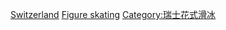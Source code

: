 [[Category:各國主辦的國際花式滑冰賽事|Switzerland]]
[[Category:瑞士主辦的國際體育賽事|Figure skating]]
[[Category:瑞士花式滑冰|Category:瑞士花式滑冰]]